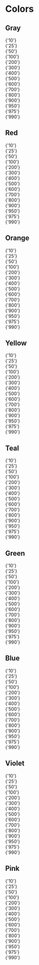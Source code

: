 
<Meta title="Colors" />

# Colors

## Gray

<div className="flex flex-wrap gap-x-4 gap-y-4 pt-4">
  <div className="before:block before:border before:border-gray-50 before:w-8 before:h-8 before:bg-gray-10 before:rounded before:mb-2 text-center text-xs">
    {'10'}
  </div>
  <div className="before:block before:border before:border-gray-50 before:w-8 before:h-8 before:bg-gray-25 before:rounded before:mb-2 text-center text-xs">
    {'25'}
  </div>
  <div className="before:block before:border before:border-gray-50 before:w-8 before:h-8 before:bg-gray-50 before:rounded before:mb-2 text-center text-xs">
    {'50'}
  </div>
  <div className="before:block before:border before:border-gray-50 before:w-8 before:h-8 before:bg-gray-100 before:rounded before:mb-2 text-center text-xs">
    {'100'}
  </div>
  <div className="before:block before:border before:border-gray-50 before:w-8 before:h-8 before:bg-gray-200 before:rounded before:mb-2 text-center text-xs">
    {'200'}
  </div>
  <div className="before:block before:border before:border-gray-50 before:w-8 before:h-8 before:bg-gray-300 before:rounded before:mb-2 text-center text-xs">
    {'300'}
  </div>
  <div className="before:block before:border before:border-gray-50 before:w-8 before:h-8 before:bg-gray-400 before:rounded before:mb-2 text-center text-xs">
    {'400'}
  </div>
  <div className="before:block before:border before:border-gray-50 before:w-8 before:h-8 before:bg-gray-500 before:rounded before:mb-2 text-center text-xs">
    {'500'}
  </div>
  <div className="before:block before:border before:border-gray-50 before:w-8 before:h-8 before:bg-gray-600 before:rounded before:mb-2 text-center text-xs">
    {'600'}
  </div>
  <div className="before:block before:border before:border-gray-50 before:w-8 before:h-8 before:bg-gray-700 before:rounded before:mb-2 text-center text-xs">
    {'700'}
  </div>
  <div className="before:block before:border before:border-gray-50 before:w-8 before:h-8 before:bg-gray-800 before:rounded before:mb-2 text-center text-xs">
    {'800'}
  </div>
  <div className="before:block before:border before:border-gray-50 before:w-8 before:h-8 before:bg-gray-900 before:rounded before:mb-2 text-center text-xs">
    {'900'}
  </div>
  <div className="before:block before:border before:border-gray-50 before:w-8 before:h-8 before:bg-gray-950 before:rounded before:mb-2 text-center text-xs">
    {'950'}
  </div>
  <div className="before:block before:border before:border-gray-50 before:w-8 before:h-8 before:bg-gray-975 before:rounded before:mb-2 text-center text-xs">
    {'975'}
  </div>
  <div className="before:block before:border before:border-gray-50 before:w-8 before:h-8 before:bg-gray-990 before:rounded before:mb-2 text-center text-xs">
    {'990'}
  </div>
</div>

## Red

<div className="flex flex-wrap gap-x-4 gap-y-4 pt-4">
  <div className="before:block before:border before:border-gray-50 before:w-8 before:h-8 before:bg-red-10 before:rounded before:mb-2 text-center text-xs">
    {'10'}
  </div>
  <div className="before:block before:border before:border-gray-50 before:w-8 before:h-8 before:bg-red-25 before:rounded before:mb-2 text-center text-xs">
    {'25'}
  </div>
  <div className="before:block before:border before:border-gray-50 before:w-8 before:h-8 before:bg-red-50 before:rounded before:mb-2 text-center text-xs">
    {'50'}
  </div>
  <div className="before:block before:border before:border-gray-50 before:w-8 before:h-8 before:bg-red-100 before:rounded before:mb-2 text-center text-xs">
    {'100'}
  </div>
  <div className="before:block before:border before:border-gray-50 before:w-8 before:h-8 before:bg-red-200 before:rounded before:mb-2 text-center text-xs">
    {'200'}
  </div>
  <div className="before:block before:border before:border-gray-50 before:w-8 before:h-8 before:bg-red-300 before:rounded before:mb-2 text-center text-xs">
    {'300'}
  </div>
  <div className="before:block before:border before:border-gray-50 before:w-8 before:h-8 before:bg-red-400 before:rounded before:mb-2 text-center text-xs">
    {'400'}
  </div>
  <div className="before:block before:border before:border-gray-50 before:w-8 before:h-8 before:bg-red-500 before:rounded before:mb-2 text-center text-xs">
    {'500'}
  </div>
  <div className="before:block before:border before:border-gray-50 before:w-8 before:h-8 before:bg-red-600 before:rounded before:mb-2 text-center text-xs">
    {'600'}
  </div>
  <div className="before:block before:border before:border-gray-50 before:w-8 before:h-8 before:bg-red-700 before:rounded before:mb-2 text-center text-xs">
    {'700'}
  </div>
  <div className="before:block before:border before:border-gray-50 before:w-8 before:h-8 before:bg-red-800 before:rounded before:mb-2 text-center text-xs">
    {'800'}
  </div>
  <div className="before:block before:border before:border-gray-50 before:w-8 before:h-8 before:bg-red-900 before:rounded before:mb-2 text-center text-xs">
    {'900'}
  </div>
  <div className="before:block before:border before:border-gray-50 before:w-8 before:h-8 before:bg-red-950 before:rounded before:mb-2 text-center text-xs">
    {'950'}
  </div>
  <div className="before:block before:border before:border-gray-50 before:w-8 before:h-8 before:bg-red-975 before:rounded before:mb-2 text-center text-xs">
    {'975'}
  </div>
  <div className="before:block before:border before:border-gray-50 before:w-8 before:h-8 before:bg-red-990 before:rounded before:mb-2 text-center text-xs">
    {'990'}
  </div>
</div>

## Orange

<div className="flex flex-wrap gap-x-4 gap-y-4 pt-4">
  <div className="before:block before:border before:border-gray-50 before:w-8 before:h-8 before:bg-orange-10 before:rounded before:mb-2 text-center text-xs">
    {'10'}
  </div>
  <div className="before:block before:border before:border-gray-50 before:w-8 before:h-8 before:bg-orange-25 before:rounded before:mb-2 text-center text-xs">
    {'25'}
  </div>
  <div className="before:block before:border before:border-gray-50 before:w-8 before:h-8 before:bg-orange-50 before:rounded before:mb-2 text-center text-xs">
    {'50'}
  </div>
  <div className="before:block before:border before:border-gray-50 before:w-8 before:h-8 before:bg-orange-100 before:rounded before:mb-2 text-center text-xs">
    {'100'}
  </div>
  <div className="before:block before:border before:border-gray-50 before:w-8 before:h-8 before:bg-orange-200 before:rounded before:mb-2 text-center text-xs">
    {'200'}
  </div>
  <div className="before:block before:border before:border-gray-50 before:w-8 before:h-8 before:bg-orange-300 before:rounded before:mb-2 text-center text-xs">
    {'300'}
  </div>
  <div className="before:block before:border before:border-gray-50 before:w-8 before:h-8 before:bg-orange-400 before:rounded before:mb-2 text-center text-xs">
    {'400'}
  </div>
  <div className="before:block before:border before:border-gray-50 before:w-8 before:h-8 before:bg-orange-500 before:rounded before:mb-2 text-center text-xs">
    {'500'}
  </div>
  <div className="before:block before:border before:border-gray-50 before:w-8 before:h-8 before:bg-orange-600 before:rounded before:mb-2 text-center text-xs">
    {'600'}
  </div>
  <div className="before:block before:border before:border-gray-50 before:w-8 before:h-8 before:bg-orange-700 before:rounded before:mb-2 text-center text-xs">
    {'700'}
  </div>
  <div className="before:block before:border before:border-gray-50 before:w-8 before:h-8 before:bg-orange-800 before:rounded before:mb-2 text-center text-xs">
    {'800'}
  </div>
  <div className="before:block before:border before:border-gray-50 before:w-8 before:h-8 before:bg-orange-900 before:rounded before:mb-2 text-center text-xs">
    {'900'}
  </div>
  <div className="before:block before:border before:border-gray-50 before:w-8 before:h-8 before:bg-orange-950 before:rounded before:mb-2 text-center text-xs">
    {'950'}
  </div>
  <div className="before:block before:border before:border-gray-50 before:w-8 before:h-8 before:bg-orange-975 before:rounded before:mb-2 text-center text-xs">
    {'975'}
  </div>
  <div className="before:block before:border before:border-gray-50 before:w-8 before:h-8 before:bg-orange-990 before:rounded before:mb-2 text-center text-xs">
    {'990'}
  </div>
</div>

## Yellow

<div className="flex flex-wrap gap-x-4 gap-y-4 pt-4">
  <div className="before:block before:border before:border-gray-50 before:w-8 before:h-8 before:bg-yellow-10 before:rounded before:mb-2 text-center text-xs">
    {'10'}
  </div>
  <div className="before:block before:border before:border-gray-50 before:w-8 before:h-8 before:bg-yellow-25 before:rounded before:mb-2 text-center text-xs">
    {'25'}
  </div>
  <div className="before:block before:border before:border-gray-50 before:w-8 before:h-8 before:bg-yellow-50 before:rounded before:mb-2 text-center text-xs">
    {'50'}
  </div>
  <div className="before:block before:border before:border-gray-50 before:w-8 before:h-8 before:bg-yellow-100 before:rounded before:mb-2 text-center text-xs">
    {'100'}
  </div>
  <div className="before:block before:border before:border-gray-50 before:w-8 before:h-8 before:bg-yellow-200 before:rounded before:mb-2 text-center text-xs">
    {'200'}
  </div>
  <div className="before:block before:border before:border-gray-50 before:w-8 before:h-8 before:bg-yellow-300 before:rounded before:mb-2 text-center text-xs">
    {'300'}
  </div>
  <div className="before:block before:border before:border-gray-50 before:w-8 before:h-8 before:bg-yellow-400 before:rounded before:mb-2 text-center text-xs">
    {'400'}
  </div>
  <div className="before:block before:border before:border-gray-50 before:w-8 before:h-8 before:bg-yellow-500 before:rounded before:mb-2 text-center text-xs">
    {'500'}
  </div>
  <div className="before:block before:border before:border-gray-50 before:w-8 before:h-8 before:bg-yellow-600 before:rounded before:mb-2 text-center text-xs">
    {'600'}
  </div>
  <div className="before:block before:border before:border-gray-50 before:w-8 before:h-8 before:bg-yellow-700 before:rounded before:mb-2 text-center text-xs">
    {'700'}
  </div>
  <div className="before:block before:border before:border-gray-50 before:w-8 before:h-8 before:bg-yellow-800 before:rounded before:mb-2 text-center text-xs">
    {'800'}
  </div>
  <div className="before:block before:border before:border-gray-50 before:w-8 before:h-8 before:bg-yellow-900 before:rounded before:mb-2 text-center text-xs">
    {'900'}
  </div>
  <div className="before:block before:border before:border-gray-50 before:w-8 before:h-8 before:bg-yellow-950 before:rounded before:mb-2 text-center text-xs">
    {'950'}
  </div>
  <div className="before:block before:border before:border-gray-50 before:w-8 before:h-8 before:bg-yellow-975 before:rounded before:mb-2 text-center text-xs">
    {'975'}
  </div>
  <div className="before:block before:border before:border-gray-50 before:w-8 before:h-8 before:bg-yellow-990 before:rounded before:mb-2 text-center text-xs">
    {'990'}
  </div>
</div>

## Teal

<div className="flex flex-wrap gap-x-4 gap-y-4 pt-4">
  <div className="before:block before:border before:border-gray-50 before:w-8 before:h-8 before:bg-teal-10 before:rounded before:mb-2 text-center text-xs">
    {'10'}
  </div>
  <div className="before:block before:border before:border-gray-50 before:w-8 before:h-8 before:bg-teal-25 before:rounded before:mb-2 text-center text-xs">
    {'25'}
  </div>
  <div className="before:block before:border before:border-gray-50 before:w-8 before:h-8 before:bg-teal-50 before:rounded before:mb-2 text-center text-xs">
    {'50'}
  </div>
  <div className="before:block before:border before:border-gray-50 before:w-8 before:h-8 before:bg-teal-100 before:rounded before:mb-2 text-center text-xs">
    {'100'}
  </div>
  <div className="before:block before:border before:border-gray-50 before:w-8 before:h-8 before:bg-teal-200 before:rounded before:mb-2 text-center text-xs">
    {'200'}
  </div>
  <div className="before:block before:border before:border-gray-50 before:w-8 before:h-8 before:bg-teal-300 before:rounded before:mb-2 text-center text-xs">
    {'300'}
  </div>
  <div className="before:block before:border before:border-gray-50 before:w-8 before:h-8 before:bg-teal-400 before:rounded before:mb-2 text-center text-xs">
    {'400'}
  </div>
  <div className="before:block before:border before:border-gray-50 before:w-8 before:h-8 before:bg-teal-500 before:rounded before:mb-2 text-center text-xs">
    {'500'}
  </div>
  <div className="before:block before:border before:border-gray-50 before:w-8 before:h-8 before:bg-teal-600 before:rounded before:mb-2 text-center text-xs">
    {'600'}
  </div>
  <div className="before:block before:border before:border-gray-50 before:w-8 before:h-8 before:bg-teal-700 before:rounded before:mb-2 text-center text-xs">
    {'700'}
  </div>
  <div className="before:block before:border before:border-gray-50 before:w-8 before:h-8 before:bg-teal-800 before:rounded before:mb-2 text-center text-xs">
    {'800'}
  </div>
  <div className="before:block before:border before:border-gray-50 before:w-8 before:h-8 before:bg-teal-900 before:rounded before:mb-2 text-center text-xs">
    {'900'}
  </div>
  <div className="before:block before:border before:border-gray-50 before:w-8 before:h-8 before:bg-teal-950 before:rounded before:mb-2 text-center text-xs">
    {'950'}
  </div>
  <div className="before:block before:border before:border-gray-50 before:w-8 before:h-8 before:bg-teal-975 before:rounded before:mb-2 text-center text-xs">
    {'975'}
  </div>
  <div className="before:block before:border before:border-gray-50 before:w-8 before:h-8 before:bg-teal-990 before:rounded before:mb-2 text-center text-xs">
    {'990'}
  </div>
</div>

## Green

<div className="flex flex-wrap gap-x-4 gap-y-4 pt-4">
  <div className="before:block before:border before:border-gray-50 before:w-8 before:h-8 before:bg-green-10 before:rounded before:mb-2 text-center text-xs">
    {'10'}
  </div>
  <div className="before:block before:border before:border-gray-50 before:w-8 before:h-8 before:bg-green-25 before:rounded before:mb-2 text-center text-xs">
    {'25'}
  </div>
  <div className="before:block before:border before:border-gray-50 before:w-8 before:h-8 before:bg-green-50 before:rounded before:mb-2 text-center text-xs">
    {'50'}
  </div>
  <div className="before:block before:border before:border-gray-50 before:w-8 before:h-8 before:bg-green-100 before:rounded before:mb-2 text-center text-xs">
    {'100'}
  </div>
  <div className="before:block before:border before:border-gray-50 before:w-8 before:h-8 before:bg-green-200 before:rounded before:mb-2 text-center text-xs">
    {'200'}
  </div>
  <div className="before:block before:border before:border-gray-50 before:w-8 before:h-8 before:bg-green-300 before:rounded before:mb-2 text-center text-xs">
    {'300'}
  </div>
  <div className="before:block before:border before:border-gray-50 before:w-8 before:h-8 before:bg-green-400 before:rounded before:mb-2 text-center text-xs">
    {'400'}
  </div>
  <div className="before:block before:border before:border-gray-50 before:w-8 before:h-8 before:bg-green-500 before:rounded before:mb-2 text-center text-xs">
    {'500'}
  </div>
  <div className="before:block before:border before:border-gray-50 before:w-8 before:h-8 before:bg-green-600 before:rounded before:mb-2 text-center text-xs">
    {'600'}
  </div>
  <div className="before:block before:border before:border-gray-50 before:w-8 before:h-8 before:bg-green-700 before:rounded before:mb-2 text-center text-xs">
    {'700'}
  </div>
  <div className="before:block before:border before:border-gray-50 before:w-8 before:h-8 before:bg-green-800 before:rounded before:mb-2 text-center text-xs">
    {'800'}
  </div>
  <div className="before:block before:border before:border-gray-50 before:w-8 before:h-8 before:bg-green-900 before:rounded before:mb-2 text-center text-xs">
    {'900'}
  </div>
  <div className="before:block before:border before:border-gray-50 before:w-8 before:h-8 before:bg-green-950 before:rounded before:mb-2 text-center text-xs">
    {'950'}
  </div>
  <div className="before:block before:border before:border-gray-50 before:w-8 before:h-8 before:bg-green-975 before:rounded before:mb-2 text-center text-xs">
    {'975'}
  </div>
  <div className="before:block before:border before:border-gray-50 before:w-8 before:h-8 before:bg-green-990 before:rounded before:mb-2 text-center text-xs">
    {'990'}
  </div>
</div>

## Blue

<div className="flex flex-wrap gap-x-4 gap-y-4 pt-4">
  <div className="before:block before:border before:border-gray-50 before:w-8 before:h-8 before:bg-blue-10 before:rounded before:mb-2 text-center text-xs">
    {'10'}
  </div>
  <div className="before:block before:border before:border-gray-50 before:w-8 before:h-8 before:bg-blue-25 before:rounded before:mb-2 text-center text-xs">
    {'25'}
  </div>
  <div className="before:block before:border before:border-gray-50 before:w-8 before:h-8 before:bg-blue-50 before:rounded before:mb-2 text-center text-xs">
    {'50'}
  </div>
  <div className="before:block before:border before:border-gray-50 before:w-8 before:h-8 before:bg-blue-100 before:rounded before:mb-2 text-center text-xs">
    {'100'}
  </div>
  <div className="before:block before:border before:border-gray-50 before:w-8 before:h-8 before:bg-blue-200 before:rounded before:mb-2 text-center text-xs">
    {'200'}
  </div>
  <div className="before:block before:border before:border-gray-50 before:w-8 before:h-8 before:bg-blue-300 before:rounded before:mb-2 text-center text-xs">
    {'300'}
  </div>
  <div className="before:block before:border before:border-gray-50 before:w-8 before:h-8 before:bg-blue-400 before:rounded before:mb-2 text-center text-xs">
    {'400'}
  </div>
  <div className="before:block before:border before:border-gray-50 before:w-8 before:h-8 before:bg-blue-500 before:rounded before:mb-2 text-center text-xs">
    {'500'}
  </div>
  <div className="before:block before:border before:border-gray-50 before:w-8 before:h-8 before:bg-blue-600 before:rounded before:mb-2 text-center text-xs">
    {'600'}
  </div>
  <div className="before:block before:border before:border-gray-50 before:w-8 before:h-8 before:bg-blue-700 before:rounded before:mb-2 text-center text-xs">
    {'700'}
  </div>
  <div className="before:block before:border before:border-gray-50 before:w-8 before:h-8 before:bg-blue-800 before:rounded before:mb-2 text-center text-xs">
    {'800'}
  </div>
  <div className="before:block before:border before:border-gray-50 before:w-8 before:h-8 before:bg-blue-900 before:rounded before:mb-2 text-center text-xs">
    {'900'}
  </div>
  <div className="before:block before:border before:border-gray-50 before:w-8 before:h-8 before:bg-blue-950 before:rounded before:mb-2 text-center text-xs">
    {'950'}
  </div>
  <div className="before:block before:border before:border-gray-50 before:w-8 before:h-8 before:bg-blue-975 before:rounded before:mb-2 text-center text-xs">
    {'975'}
  </div>
  <div className="before:block before:border before:border-gray-50 before:w-8 before:h-8 before:bg-blue-990 before:rounded before:mb-2 text-center text-xs">
    {'990'}
  </div>
</div>

## Violet

<div className="flex flex-wrap gap-x-4 gap-y-4 pt-4">
  <div className="before:block before:border before:border-gray-50 before:w-8 before:h-8 before:bg-violet-10 before:rounded before:mb-2 text-center text-xs">
    {'10'}
  </div>
  <div className="before:block before:border before:border-gray-50 before:w-8 before:h-8 before:bg-violet-25 before:rounded before:mb-2 text-center text-xs">
    {'25'}
  </div>
  <div className="before:block before:border before:border-gray-50 before:w-8 before:h-8 before:bg-violet-50 before:rounded before:mb-2 text-center text-xs">
    {'50'}
  </div>
  <div className="before:block before:border before:border-gray-50 before:w-8 before:h-8 before:bg-violet-100 before:rounded before:mb-2 text-center text-xs">
    {'100'}
  </div>
  <div className="before:block before:border before:border-gray-50 before:w-8 before:h-8 before:bg-violet-200 before:rounded before:mb-2 text-center text-xs">
    {'200'}
  </div>
  <div className="before:block before:border before:border-gray-50 before:w-8 before:h-8 before:bg-violet-300 before:rounded before:mb-2 text-center text-xs">
    {'300'}
  </div>
  <div className="before:block before:border before:border-gray-50 before:w-8 before:h-8 before:bg-violet-400 before:rounded before:mb-2 text-center text-xs">
    {'400'}
  </div>
  <div className="before:block before:border before:border-gray-50 before:w-8 before:h-8 before:bg-violet-500 before:rounded before:mb-2 text-center text-xs">
    {'500'}
  </div>
  <div className="before:block before:border before:border-gray-50 before:w-8 before:h-8 before:bg-violet-600 before:rounded before:mb-2 text-center text-xs">
    {'600'}
  </div>
  <div className="before:block before:border before:border-gray-50 before:w-8 before:h-8 before:bg-violet-700 before:rounded before:mb-2 text-center text-xs">
    {'700'}
  </div>
  <div className="before:block before:border before:border-gray-50 before:w-8 before:h-8 before:bg-violet-800 before:rounded before:mb-2 text-center text-xs">
    {'800'}
  </div>
  <div className="before:block before:border before:border-gray-50 before:w-8 before:h-8 before:bg-violet-900 before:rounded before:mb-2 text-center text-xs">
    {'900'}
  </div>
  <div className="before:block before:border before:border-gray-50 before:w-8 before:h-8 before:bg-violet-950 before:rounded before:mb-2 text-center text-xs">
    {'950'}
  </div>
  <div className="before:block before:border before:border-gray-50 before:w-8 before:h-8 before:bg-violet-975 before:rounded before:mb-2 text-center text-xs">
    {'975'}
  </div>
  <div className="before:block before:border before:border-gray-50 before:w-8 before:h-8 before:bg-violet-990 before:rounded before:mb-2 text-center text-xs">
    {'990'}
  </div>
</div>

## Pink

<div className="flex flex-wrap gap-x-4 gap-y-4 pt-4">
  <div className="before:block before:border before:border-gray-50 before:w-8 before:h-8 before:bg-pink-10 before:rounded before:mb-2 text-center text-xs">
    {'10'}
  </div>
  <div className="before:block before:border before:border-gray-50 before:w-8 before:h-8 before:bg-pink-25 before:rounded before:mb-2 text-center text-xs">
    {'25'}
  </div>
  <div className="before:block before:border before:border-gray-50 before:w-8 before:h-8 before:bg-pink-50 before:rounded before:mb-2 text-center text-xs">
    {'50'}
  </div>
  <div className="before:block before:border before:border-gray-50 before:w-8 before:h-8 before:bg-pink-100 before:rounded before:mb-2 text-center text-xs">
    {'100'}
  </div>
  <div className="before:block before:border before:border-gray-50 before:w-8 before:h-8 before:bg-pink-200 before:rounded before:mb-2 text-center text-xs">
    {'200'}
  </div>
  <div className="before:block before:border before:border-gray-50 before:w-8 before:h-8 before:bg-pink-300 before:rounded before:mb-2 text-center text-xs">
    {'300'}
  </div>
  <div className="before:block before:border before:border-gray-50 before:w-8 before:h-8 before:bg-pink-400 before:rounded before:mb-2 text-center text-xs">
    {'400'}
  </div>
  <div className="before:block before:border before:border-gray-50 before:w-8 before:h-8 before:bg-pink-500 before:rounded before:mb-2 text-center text-xs">
    {'500'}
  </div>
  <div className="before:block before:border before:border-gray-50 before:w-8 before:h-8 before:bg-pink-600 before:rounded before:mb-2 text-center text-xs">
    {'600'}
  </div>
  <div className="before:block before:border before:border-gray-50 before:w-8 before:h-8 before:bg-pink-700 before:rounded before:mb-2 text-center text-xs">
    {'700'}
  </div>
  <div className="before:block before:border before:border-gray-50 before:w-8 before:h-8 before:bg-pink-800 before:rounded before:mb-2 text-center text-xs">
    {'800'}
  </div>
  <div className="before:block before:border before:border-gray-50 before:w-8 before:h-8 before:bg-pink-900 before:rounded before:mb-2 text-center text-xs">
    {'900'}
  </div>
  <div className="before:block before:border before:border-gray-50 before:w-8 before:h-8 before:bg-pink-950 before:rounded before:mb-2 text-center text-xs">
    {'950'}
  </div>
  <div className="before:block before:border before:border-gray-50 before:w-8 before:h-8 before:bg-pink-975 before:rounded before:mb-2 text-center text-xs">
    {'975'}
  </div>
  <div className="before:block before:border before:border-gray-50 before:w-8 before:h-8 before:bg-pink-990 before:rounded before:mb-2 text-center text-xs">
    {'990'}
  </div>
</div>
